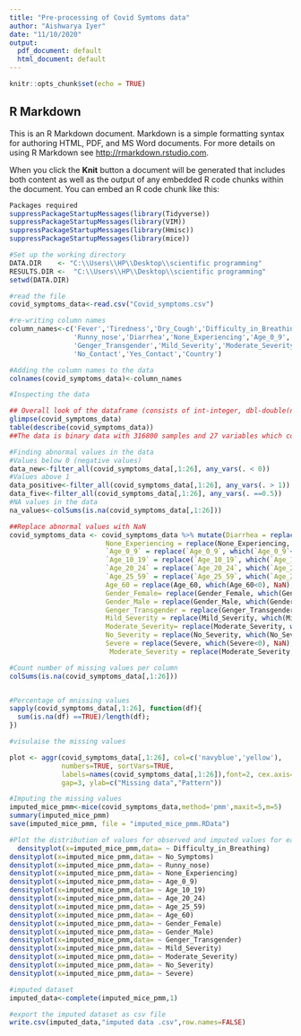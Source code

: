 ---
title: "Pre-processing of Covid Symtoms data"
author: "Aishwarya Iyer"
date: "11/10/2020"
output:
  pdf_document: default
  html_document: default
---

```{r setup, include=FALSE}
knitr::opts_chunk$set(echo = TRUE)
```

## R Markdown

This is an R Markdown document. Markdown is a simple formatting syntax for authoring HTML, PDF, and MS Word documents. For more details on using R Markdown see <http://rmarkdown.rstudio.com>.

When you click the **Knit** button a document will be generated that includes both content as well as the output of any embedded R code chunks within the document. You can embed an R code chunk like this:
```{r}
Packages required
suppressPackageStartupMessages(library(Tidyverse))
suppressPackageStartupMessages(library(VIM))
suppressPackageStartupMessages(library(Hmisc))
suppressPackageStartupMessages(library(mice))
```

```{r}
#Set up the working directory
DATA.DIR    <- "C:\\Users\\HP\\Desktop\\scientific programming"
RESULTS.DIR <-  "C:\\Users\\HP\\Desktop\\scientific programming"
setwd(DATA.DIR)

#read the file 
covid_symptoms_data<-read.csv("Covid_symptoms.csv")
```

```{r}
#re-writing column names
column_names<-c('Fever','Tiredness','Dry_Cough','Difficulty_in_Breathing','Sore_Throat','No_Symptoms','Pains','Nasal_Congestion',
                'Runny_nose','Diarrhea','None_Experiencing','Age_0_9','Age_10_19','Age_20_24','Age_25_59','Age_60','Gender_Female','Gender_Male',
                'Genger_Transgender','Mild_Severity','Moderate_Severity','No_Severity','Severe','Contact_Dont_Know',
                'No_Contact','Yes_Contact','Country')

#Adding the column names to the data
colnames(covid_symptoms_data)<-column_names
```

```{r}
#Inspecting the data

## Overall look of the dataframe (consists of int-integer, dbl-double(numeric),fct-factor)
glimpse(covid_symptoms_data)
table(describe(covid_symptoms_data))
##The data is binary data with 316800 samples and 27 variables which contains one categorical variable of country.
```

```{r}
#Finding abnormal values in the data 
#Values below 0 (negative values)
data_new<-filter_all(covid_symptoms_data[,1:26], any_vars(. < 0))
#Values above 1
data_positive<-filter_all(covid_symptoms_data[,1:26], any_vars(. > 1))
data_five<-filter_all(covid_symptoms_data[,1:26], any_vars(. ==0.5))
#NA values in the data
na_values<-colSums(is.na(covid_symptoms_data[,1:26]))
```

```{r}
##Replace abnormal values with NaN
covid_symptoms_data <- covid_symptoms_data %>% mutate(Diarrhea = replace(Diarrhea, which(Diarrhea<0), NaN),
                        None_Experiencing = replace(None_Experiencing, which(None_Experiencing<0), NaN),
                        `Age_0_9` = replace(`Age_0_9`, which(`Age_0_9`<0), NaN),
                        `Age_10_19` = replace(`Age_10_19`, which(`Age_10_19`<0), NaN),
                        `Age_20_24` = replace(`Age_20_24`, which(`Age_20_24`<0), NaN),
                        `Age_25_59` = replace(`Age_25_59`, which(`Age_25_59`<0), NaN),
                        Age_60 = replace(Age_60, which(Age_60<0), NaN),
                        Gender_Female= replace(Gender_Female, which(Gender_Female<0),NaN),
                        Gender_Male = replace(Gender_Male, which(Gender_Male<0), NaN),
                        Genger_Transgender = replace(Genger_Transgender, which(Genger_Transgender<0), NaN),
                        Mild_Severity = replace(Mild_Severity, which(Mild_Severity<0), NaN),
                        Moderate_Severity= replace(Moderate_Severity, which(Moderate_Severity<0), NaN),
                        No_Severity = replace(No_Severity, which(No_Severity<0), NaN),
                        Severe = replace(Severe, which(Severe<0), NaN),
                         Moderate_Severity = replace(Moderate_Severity, which(Moderate_Severity > 1), NaN))
```

```{r}
#Count number of missing values per column
colSums(is.na(covid_symptoms_data[,1:26]))


#Percentage of mnissing values
sapply(covid_symptoms_data[,1:26], function(df){
  sum(is.na(df) ==TRUE)/length(df);
})
```

```{r,fig.height=8,fig.width=15,dpi=100}
#visulaise the missing values

plot <- aggr(covid_symptoms_data[,1:26], col=c('navyblue','yellow'),
             numbers=TRUE, sortVars=TRUE,
             labels=names(covid_symptoms_data[,1:26]),font=2, cex.axis=0.5,
             gap=3, ylab=c("Missing data","Pattern"))
```

```{r}
#Imputing the missing values
imputed_mice_pmm<-mice(covid_symptoms_data,method='pmm',maxit=5,m=5)
summary(imputed_mice_pmm)
save(imputed_mice_pmm, file = "imputed_mice_pmm.RData")
```

```{r,r, out.width='1\\linewidth', fig.asp=0.5, fig.ncol = 1, fig.cap="output",fig.align = "center"}
#Plot the distribution of values for observed and imputed values for each variable.
  densityplot(x=imputed_mice_pmm,data= ~ Difficulty_in_Breathing)
densityplot(x=imputed_mice_pmm,data= ~ No_Symptoms)
densityplot(x=imputed_mice_pmm,data= ~ Runny_nose)
densityplot(x=imputed_mice_pmm,data= ~ None_Experiencing)
densityplot(x=imputed_mice_pmm,data= ~ Age_0_9)
densityplot(x=imputed_mice_pmm,data= ~ Age_10_19)
densityplot(x=imputed_mice_pmm,data= ~ Age_20_24)
densityplot(x=imputed_mice_pmm,data= ~ Age_25_59)
densityplot(x=imputed_mice_pmm,data= ~ Age_60)
densityplot(x=imputed_mice_pmm,data= ~ Gender_Female)
densityplot(x=imputed_mice_pmm,data= ~ Gender_Male)
densityplot(x=imputed_mice_pmm,data= ~ Genger_Transgender)
densityplot(x=imputed_mice_pmm,data= ~ Mild_Severity)
densityplot(x=imputed_mice_pmm,data= ~ Moderate_Severity)
densityplot(x=imputed_mice_pmm,data= ~ No_Severity)
densityplot(x=imputed_mice_pmm,data= ~ Severe)
```

```{r}
#imputed dataset
imputed_data<-complete(imputed_mice_pmm,1)

```

```{r}
#export the imputed dataset as csv file
write.csv(imputed_data,"imputed data .csv",row.names=FALSE)


```
